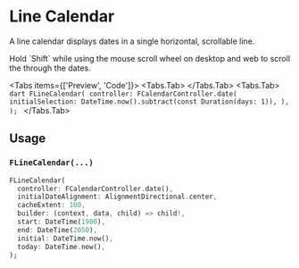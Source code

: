 
# Line Calendar
A line calendar displays dates in a single horizontal, scrollable line.

<LinkBadgeGroup>
  <LinkBadge label="API Reference" href="https://pub.dev/documentation/forui/latest/forui.widgets.line_calendar/forui.widgets.line-calendar-library.html"/>
</LinkBadgeGroup>

<Callout type="info">
  Hold `Shift` while using the mouse scroll wheel on desktop and web to scroll the through the dates.
</Callout>

<Tabs items={['Preview', 'Code']}>
    <Tabs.Tab>
        <Widget name='line-calendar' query={{}} height={200}/>
    </Tabs.Tab>
    <Tabs.Tab>
        ```dart
        FLineCalendar(
          controller: FCalendarController.date(
            initialSelection: DateTime.now().subtract(const Duration(days: 1)),
          ),
        );
        ```
    </Tabs.Tab>
</Tabs>

## Usage

### `FLineCalendar(...)`

```dart
FLineCalendar(
  controller: FCalendarController.date(),
  initialDateAlignment: AlignmentDirectional.center,
  cacheExtent: 100,
  builder: (context, data, child) => child!,
  start: DateTime(1900),
  end: DateTime(2050),
  initial: DateTime.now(),
  today: DateTime.now(),
);
```
